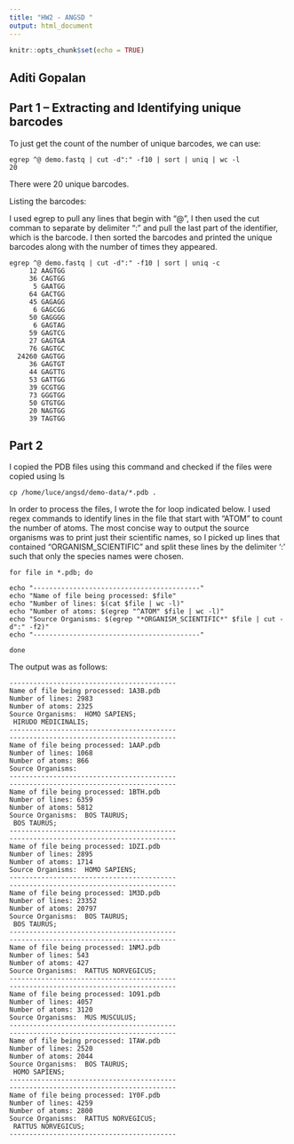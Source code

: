 ---
title: "HW2 - ANGSD "
output: html_document
---

```{r setup, include=FALSE}
knitr::opts_chunk$set(echo = TRUE)
```

## Aditi Gopalan 

## Part 1 -- Extracting and Identifying unique barcodes 

To just get the count of the number of unique barcodes, we can use:

```
egrep ^@ demo.fastq | cut -d":" -f10 | sort | uniq | wc -l
20
```

There were 20 unique barcodes.

Listing the barcodes:

I used egrep to pull any lines that begin with "@", I then used the cut comman to separate by delimiter ":" and pull the last part of the identifier, which is the barcode. I then sorted the barcodes and printed the unique barcodes along with the number of times they appeared. 

```
egrep ^@ demo.fastq | cut -d":" -f10 | sort | uniq -c
     12 AAGTGG
     36 CAGTGG
      5 GAATGG
     64 GACTGG
     45 GAGAGG
      6 GAGCGG
     50 GAGGGG
      6 GAGTAG
     59 GAGTCG
     27 GAGTGA
     76 GAGTGC
  24260 GAGTGG
     36 GAGTGT
     44 GAGTTG
     53 GATTGG
     39 GCGTGG
     73 GGGTGG
     50 GTGTGG
     20 NAGTGG
     39 TAGTGG
```


## Part 2 

I copied the PDB files using this command and checked if the files were copied using ls 

```
cp /home/luce/angsd/demo-data/*.pdb .

```
In order to process the files, I wrote the for loop indicated below. I used regex commands to identify lines in the file that start with "ATOM" to count the number of atoms. The most concise way to output the source organisms was to print just their scientific names, so I picked up lines that contained "ORGANISM_SCIENTIFIC" and split these lines by the delimiter ':' such that only the species names were chosen.
```
for file in *.pdb; do 

echo "------------------------------------------"
echo "Name of file being processed: $file" 
echo "Number of lines: $(cat $file | wc -l)"
echo "Number of atoms: $(egrep "^ATOM" $file | wc -l)" 
echo "Source Organisms: $(egrep "*ORGANISM_SCIENTIFIC*" $file | cut -d":" -f2)"
echo "------------------------------------------"

done
```

The output was as follows: 

```
------------------------------------------
Name of file being processed: 1A3B.pdb
Number of lines: 2983
Number of atoms: 2325
Source Organisms:  HOMO SAPIENS;
 HIRUDO MEDICINALIS;
------------------------------------------
------------------------------------------
Name of file being processed: 1AAP.pdb
Number of lines: 1068
Number of atoms: 866
Source Organisms:
------------------------------------------
------------------------------------------
Name of file being processed: 1BTH.pdb
Number of lines: 6359
Number of atoms: 5812
Source Organisms:  BOS TAURUS;
 BOS TAURUS;
------------------------------------------
------------------------------------------
Name of file being processed: 1DZI.pdb
Number of lines: 2895
Number of atoms: 1714
Source Organisms:  HOMO SAPIENS;
------------------------------------------
------------------------------------------
Name of file being processed: 1M3D.pdb
Number of lines: 23352
Number of atoms: 20797
Source Organisms:  BOS TAURUS;
 BOS TAURUS;
------------------------------------------
------------------------------------------
Name of file being processed: 1NMJ.pdb
Number of lines: 543
Number of atoms: 427
Source Organisms:  RATTUS NORVEGICUS;
------------------------------------------
------------------------------------------
Name of file being processed: 1O91.pdb
Number of lines: 4057
Number of atoms: 3120
Source Organisms:  MUS MUSCULUS;
------------------------------------------
------------------------------------------
Name of file being processed: 1TAW.pdb
Number of lines: 2520
Number of atoms: 2044
Source Organisms:  BOS TAURUS;
 HOMO SAPIENS;
------------------------------------------
------------------------------------------
Name of file being processed: 1Y0F.pdb
Number of lines: 4259
Number of atoms: 2800
Source Organisms:  RATTUS NORVEGICUS;
 RATTUS NORVEGICUS;
------------------------------------------
```